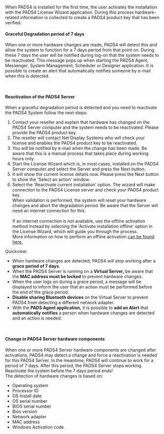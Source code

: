 When PADS4 is installed for the first time, the user activates the installation with the PADS4 License Wizard application. During this process hardware-related information is collected to create a PADS4 product key that has been verified.

#### **Graceful Degradation period of 7 days**

When one or more hardware changes are made, PADS4 will detect this and allow the system to function for a 7 days period from that point on. During these 7 days the user will be notified during log-on that the system needs to be reactivated. This message pops up when starting the PADS4 Agent, Messenger, System Management, Scheduler or Designer application. It is possible to create an alert that automatically notifies someone by e-mail when this is detected.

 

#### **Reactivation of the PADS4 Server**

When a graceful degradation period is detected and you need to reactivate the PADS4 System follow the next steps:

1. Contact your reseller and explain that hardware has changed on the PADS4 Server computer and the system needs to be reactivated. Please provide the PADS4 product key.
2. The reseller will contact Net Display Systems who will check your license and enables the PADS4 product key to be reactivated.
3. You will be notified by e-mail when the change has been made. Be aware that this is a manual process that takes place during working hours only.
4. Start the License Wizard which is, in most cases, installed on the PADS4 Server computer and select the Server and press the Next button.
5. It will show the current license details now. Please press the Next button to show the 'Select an action' window.
6. Select the 'Reactivate current installation' option. The wizard will make connection to the PADS4 License server and check your PADS4 product key.\
   When validation is performed, the system will reset your hardware changes and abort the degradation period. Be aware that the Server will need an internet connection for this.\
   \
   If an internet connection is not available, use the offline activation method instead by selecting the 'Activate installation offline' option in the License Wizard, which will guide you through the process.\
   More information on how to perform an offline activation [can be found here.](/fr/ctrl-centre/licenses)

Quickview:

* When hardware changes are detected, PADS4 will stop working after a **grace period of 7 days**.
* When the PADS4 Server is running on a **Virtual Server,** be aware that the **MAC address must be locked** to prevent hardware changes.
* When the user logs on during a grace period, a message will be displayed to inform the user that an action must be performed before the end of the grace period.
* **Disable sharing Bluetooth devices** on the Virtual Server to prevent PADS4 from detecting a different network adapter.
* With the **PADS Agent application,** it is possible to **add an Alert** that **automatically notifies** a person when hardware changes are detected and an action is needed.

 

#### **Change in PADS4 Server hardware components**

When one or more PADS4 Server hardware components are changed after activations, PADS4 may detect a change and force a reactivation is needed for this PADS4 Server. In the meantime, PADS4 will continue to work for a period of 7 days. After this period, the PADS4 Server stops working. Reactivate the system before the 7 days period ends!\
The detection of hardware changes is based on:

* Operating system
* Processor ID
* OS Install date
* OS serial number
* BIOS serial number
* Bios version
* Network adapter
* MAC address
* Windows Activation code
